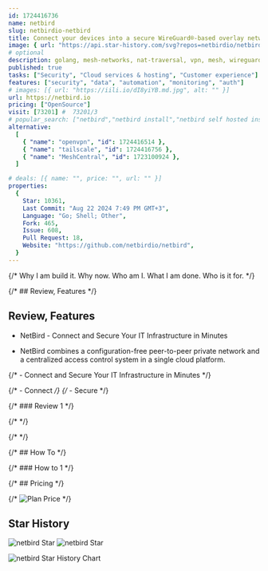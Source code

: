 ```yaml
---
id: 1724416736
name: netbird
slug: netbirdio-netbird
title: Connect your devices into a secure WireGuard®-based overlay network with SSO, MFA and granular access controls.
image: { url: "https://api.star-history.com/svg?repos=netbirdio/netbird" }
# optional
description: golang, mesh-networks, nat-traversal, vpn, mesh, wireguard, wireguard-vpn, wiretrustee, zero-trust-network-access, netbird,  ,
published: true
tasks: ["Security", "Cloud services & hosting", "Customer experience"]
features: ["security", "data", "automation", "monitoring", "auth"]
# images: [{ url: "https://iili.io/dI8yiYB.md.jpg", alt: "" }]
url: https://netbird.io
pricing: ["OpenSource"]
visit: [73201] #  73201/3
# popular_search: ["netbird","netbird install","netbird self hosted install","netbird uninstall","netbird.io","grid.upgrade"]
alternative:
  [
    { "name": "openvpn", "id": 1724416514 },
    { "name": "tailscale", "id": 1724416756 },
    { "name": "MeshCentral", "id": 1723100924 },
  ]

# deals: [{ name: "", price: "", url: "" }]
properties:
  {
    Star: 10361,
    Last Commit: "Aug 22 2024 7:49 PM GMT+3",
    Language: "Go; Shell; Other",
    Fork: 465,
    Issue: 608,
    Pull Request: 18,
    Website: "https://github.com/netbirdio/netbird",
  }
---
```


{/* Why I am build it. Why now. Who am I. What I am done. Who is it for. */}

{/* ## Review, Features */}

## Review, Features

- NetBird - Connect and Secure Your IT Infrastructure in Minutes

- NetBird combines a configuration-free peer-to-peer private network and a centralized access control system in a single cloud platform.

{/* - Connect and Secure Your IT Infrastructure in Minutes */}

{/* - Connect */}
{/* - Secure */}

{/* ### Review 1 */}

{/* <DetailYoutube videoId="" startTime={0} /> */}

{/* <Twitters ids=[] /> */}

{/* ## How To */}

{/* ### How to 1 */}

{/* ## Pricing */}

{/* <Img src="" alt="Plan Price" /> */}

## Star History

![netbird Star](https://img.shields.io/github/stars/netbirdio/netbird?style=flat%22)
![netbird Star](https://img.shields.io/github/last-commit/netbirdio/netbird?style=flat%22)

![netbird Star History Chart](https://api.star-history.com/svg?repos=netbirdio/netbird)
